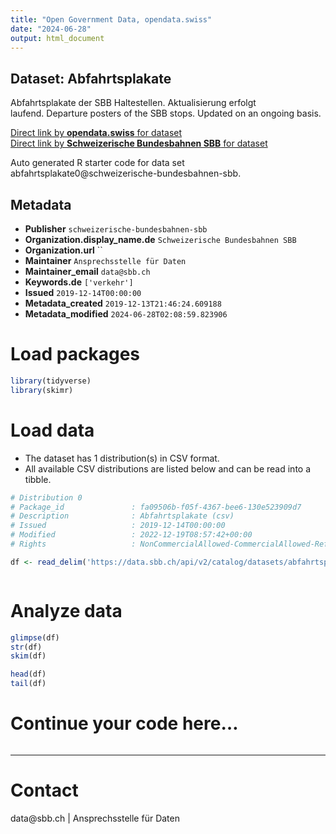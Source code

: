```yaml
---
title: "Open Government Data, opendata.swiss"
date: "2024-06-28"
output: html_document
---
```


## Dataset: Abfahrtsplakate

Abfahrtsplakate der SBB Haltestellen. Aktualisierung erfolgt laufend. Departure posters of the SBB stops. Updated on an ongoing basis. 

[Direct link by **opendata.swiss** for dataset](https://opendata.swiss/de/dataset/abfahrtsplakate2)<br>
[Direct link by **Schweizerische Bundesbahnen SBB** for dataset](https://data.sbb.ch/explore/dataset/abfahrtsplakate0/)

Auto generated R starter code for data set abfahrtsplakate0@schweizerische-bundesbahnen-sbb.

## Metadata

- **Publisher** `schweizerische-bundesbahnen-sbb`
- **Organization.display_name.de** `Schweizerische Bundesbahnen SBB`
- **Organization.url** ``
- **Maintainer** `Ansprechsstelle für Daten`
- **Maintainer_email** `data@sbb.ch`
- **Keywords.de** `['verkehr']`
- **Issued** `2019-12-14T00:00:00`
- **Metadata_created** `2019-12-13T21:46:24.609188`
- **Metadata_modified** `2024-06-28T02:08:59.823906`


# Load packages

```r

library(tidyverse)
library(skimr)

```

# Load data

-   The dataset has 1 distribution(s) in CSV format.
-   All available CSV distributions are listed below and can be read into a tibble.

```r

# Distribution 0
# Package_id               : fa09506b-f05f-4367-bee6-130e523909d7
# Description              : Abfahrtsplakate (csv)
# Issued                   : 2019-12-14T00:00:00
# Modified                 : 2022-12-19T08:57:42+00:00
# Rights                   : NonCommercialAllowed-CommercialAllowed-ReferenceRequired

df <- read_delim('https://data.sbb.ch/api/v2/catalog/datasets/abfahrtsplakate0/exports/csv')



```

# Analyze data

```r

glimpse(df)
str(df)
skim(df)

head(df)
tail(df)

```

# Continue your code here...

```r

```

------------------------------------------------------------------------

# Contact

data@sbb.ch | Ansprechsstelle für Daten
